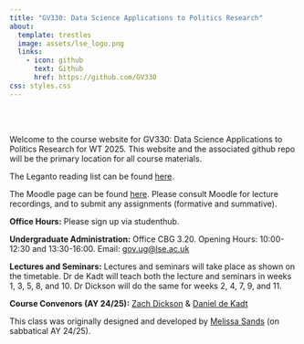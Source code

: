 ```yaml
---
title: "GV330: Data Science Applications to Politics Research"
about: 
  template: trestles
  image: assets/lse_logo.png
  links:
    - icon: github
      text: Github
      href: https://github.com/GV330
css: styles.css
---
```


<br><br>

Welcome to the course website for GV330: Data Science Applications to Politics Research for WT 2025. This website and the associated github repo will be the primary location for all course materials.

The Leganto reading list can be found [here](https://readings.lse.ac.uk/leganto/public/44LSE_INST/lists/11431308290002021?auth=SAML).

The Moodle page can be found [here](https://moodle.lse.ac.uk/course/view.php?id=9820). Please consult Moodle for lecture recordings, and to submit any assignments (formative and summative). 

**Office Hours:** Please sign up via studenthub.

**Undergraduate Administration:** Office CBG 3.20. Opening Hours: 10:00-12:30 and 13:30-16:00. Email: [gov.ug@lse.ac.uk](mailto:gov.ug.lse.ac.uk)

**Lectures and Seminars:** Lectures and seminars will take place as shown on the timetable. Dr de Kadt will teach both the lecture and seminars in weeks 1, 3, 5, 8, and 10. Dr Dickson will do the same for weeks 2, 4, 7, 9, and 11.

**Course Convenors (AY 24/25):** [Zach Dickson](https://www.lse.ac.uk/Methodology/People/Academic-Staff/Zach-Dickson/Zach-Dickson) & [Daniel de Kadt](https://www.lse.ac.uk/Methodology/People/Academic-Staff/Daniel-De-Kadt/Daniel-De-Kadt)

This class was originally designed and developed by [Melissa Sands](https://www.lse.ac.uk/government/people/academic-staff/melissa-sands) (on sabbatical AY 24/25).
